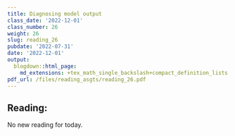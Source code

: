 ```yaml
---
title: Diagnosing model output
class_date: '2022-12-01'
class_number: 26
weight: 26
slug: reading_26
pubdate: '2022-07-31'
date: '2022-12-01'
output:
  blogdown::html_page:
    md_extensions: +tex_math_single_backslash+compact_definition_lists
pdf_url: /files/reading_asgts/reading_26.pdf
---
```

## Reading:

No new reading for today.

